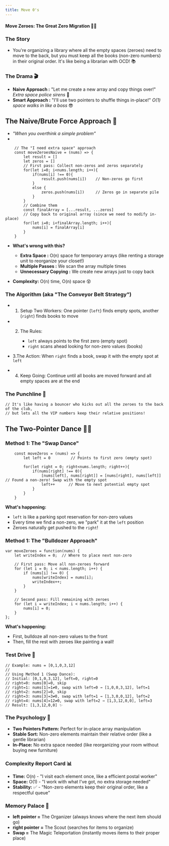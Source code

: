 ```yaml
---
title: Move 0's
---
```


#### Move Zeroes: The Great Zero Migration 🚚💨

### The Story

- You're organizing a library where all the empty spaces (zeroes) need to move to the back, but you must keep all the books (non-zero numbers) in their original order. It's like being a librarian with OCD! 📚

### The Drama 🎬

- **Naive Approach :** "Let me create a new array and copy things over!" _Extra space police sirens_ 🚨
- **Smart Approach :** "I'll use two pointers to shuffle things in-place!" _O(1) space walks in like a boss_ 😎

## The Naive/Brute Force Approach 🐌

- _"When you overthink a simple problem"_
-

```
    // The "I need extra space" approach
    const moveZeroesNaive = (nums) => {
        let result = []
        let zeros = []
        // First pass: Collect non-zeros and zeros separately
        for(let i=0; i<nums.length; i++){
            if(nums[i] !== 0){
                result.push(nums[i])    // Non-zeros go first
            }
            else {
                zeros.push(nums[i])     // Zeros go in separate pile
            }
        }
        // Combine them
        const finalArray = [...result, ...zeros]
        // Copy back to original array (since we need to modify in-place)
        for(let i=0; i<finalArray.length; i++){
            nums[i] = finalArray[i]
        }
    }
```

- **What's wrong with this?**

  - **Extra Space :** O(n) space for temporary arrays (like renting a storage unit to reorganize your closet!)
  - **Multiple Passes :** We scan the array multiple times
  - **Unnecessary Copying :** We create new arrays just to copy back

- **Complexity:** O(n) time, O(n) space 😵

### The Algorithm (aka "The Conveyor Belt Strategy")

- 1. Setup Two Workers: One pointer (`left`) finds empty spots, another (`right`) finds books to move
- 2. The Rules:

     - `left` always points to the first zero (empty spot)
     - `right` scans ahead looking for non-zero values (books)

- 3.The Action: When `right` finds a book, swap it with the empty spot at `left`
- 4. Keep Going: Continue until all books are moved forward and all empty spaces are at the end

### The Punchline 🤡

```
// It's like having a bouncer who kicks out all the zeroes to the back of the club,
// but lets all the VIP numbers keep their relative positions!
```

## The Two-Pointer Dance 💃🕺

### **Method 1: The "Swap Dance"**

```
    const moveZeros = (nums) => {
        let left = 0         // Points to first zero (empty spot)

        for(let right = 0; right<nums.length; right++){
            if(nums[right] !== 0){
                [nums[left], nums[right]] = [nums[right], nums[left]]       // Found a non-zero! Swap with the empty spot
                left++      // Move to next potential empty spot
            }
        }
    }
```

**What's happening:**

- `left` is like a parking spot reservation for non-zero values
- Every time we find a non-zero, we "park" it at the `left` position
- Zeroes naturally get pushed to the `right`!

### **Method 1: The "Bulldozer Approach"**

```
var moveZeroes = function(nums) {
    let writeIndex = 0;  // Where to place next non-zero

    // First pass: Move all non-zeroes forward
    for (let i = 0; i < nums.length; i++) {
        if (nums[i] !== 0) {
            nums[writeIndex] = nums[i];
            writeIndex++;
        }
    }

    // Second pass: Fill remaining with zeroes
    for (let i = writeIndex; i < nums.length; i++) {
        nums[i] = 0;
    }
};
```

**What's happening:**

- First, bulldoze all non-zero values to the front
- Then, fill the rest with zeroes like painting a wall!

### Test Drive 🚗

```
// Example: nums = [0,1,0,3,12]
//
// Using Method 1 (Swap Dance):
// Initial: [0,1,0,3,12], left=0, right=0
// right=0: nums[0]=0, skip
// right=1: nums[1]=1≠0, swap with left=0 → [1,0,0,3,12], left=1
// right=2: nums[2]=0, skip
// right=3: nums[3]=3≠0, swap with left=1 → [1,3,0,0,12], left=2
// right=4: nums[4]=12≠0, swap with left=2 → [1,3,12,0,0], left=3
// Result: [1,3,12,0,0] ✨
```

### The Psychology 🧠

- **Two Pointers Pattern:** Perfect for in-place array manipulation
- **Stable Sort:** Non-zero elements maintain their relative order (like a gentle librarian)
- **In-Place:** No extra space needed (like reorganizing your room without buying new furniture)

### Complexity Report Card 📊

- **Time:** O(n) - "I visit each element once, like a efficient postal worker"
- **Space:** O(1) - "I work with what I've got, no extra storage needed"
- **Stability:** ✅ - "Non-zero elements keep their original order, like a respectful queue"

### Memory Palace 🏰

- **left pointer =** The Organizer (always knows where the next item should go)
- **right pointer =** The Scout (searches for items to organize)
- **Swap =** The Magic Teleportation (instantly moves items to their proper place)
